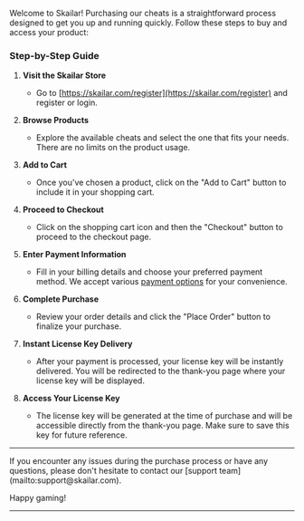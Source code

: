 Welcome to Skailar! Purchasing our cheats is a straightforward process designed to get you up and running quickly. Follow these steps to buy and access your product:

### Step-by-Step Guide

1. **Visit the Skailar Store**
   - Go to [https://skailar.com/register](https://skailar.com/register) and register or login.

2. **Browse Products**
   - Explore the available cheats and select the one that fits your needs. There are no limits on the product usage.

3. **Add to Cart**
   - Once you've chosen a product, click on the "Add to Cart" button to include it in your shopping cart.

4. **Proceed to Checkout**
   - Click on the shopping cart icon and then the "Checkout" button to proceed to the checkout page.

5. **Enter Payment Information**
   - Fill in your billing details and choose your preferred payment method. We accept various [payment options](https://help.skailar.com/purchasing/accepted-payment-methods) for your convenience.

6. **Complete Purchase**
   - Review your order details and click the "Place Order" button to finalize your purchase.

7. **Instant License Key Delivery**
   - After your payment is processed, your license key will be instantly delivered. You will be redirected to the thank-you page where your license key will be displayed.

8. **Access Your License Key**
   - The license key will be generated at the time of purchase and will be accessible directly from the thank-you page. Make sure to save this key for future reference.

--- 

<Card title="Need Assistance?" icon="headset" href="https://discord.gg/skailar">
If you encounter any issues during the purchase process or have any questions, please don't hesitate to contact our [support team](mailto:support@skailar.com).

Happy gaming!
</Card>

---
